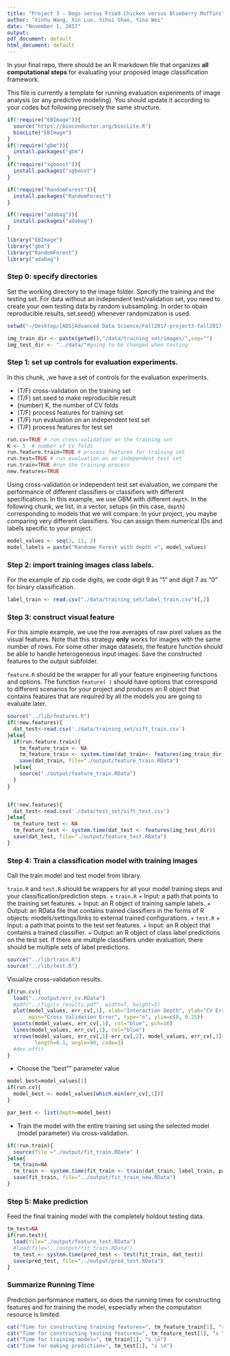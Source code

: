 ```yaml
---
title: "Project 3 - Dogs versus Fried Chicken versus Blueberry Muffins"
author: "Xinhu Wang, Xin Luo, Sihui Shao, Yina Wei"
date: "November 1, 2017"
output:
pdf_document: default
html_document: default
---
```

In your final repo, there should be an R markdown file that organizes **all computational steps** for evaluating your proposed image classification framework. 

This file is currently a template for running evaluation experiments of image analysis (or any predictive modeling). You should update it according to your codes but following precisely the same structure. 

```r
if(!require("EBImage")){
  source("https://bioconductor.org/biocLite.R")
  biocLite("EBImage")
}
if(!require("gbm")){
  install.packages("gbm")
}
if(!require("xgboost")){
  install.packages("xgboost")
}

if(!require("RandomForest")){
  install.packages("RandomForest")
}

if(!require("adabag")){
  install.packages("adabag")
}

library("EBImage")
library("gbm")
library("RandomForest")
library("adabag")

```

### Step 0: specify directories

Set the working directory to the image folder. Specify the training and the testing set. For data without an independent test/validation set, you need to create your own testing data by random subsampling. In order to obain reproducible results, set.seed() whenever randomization is used. 

```r
setwd("~/Desktop/[ADS]Advanced Data Science/Fall2017-project3-fall2017-project3-grp9/") 
```

```r
img_train_dir <- paste(getwd(),"/data/training_set/images/",sep="")
img_test_dir <- "../data/"#going to be changed when testing
```

### Step 1: set up controls for evaluation experiments.

In this chunk, ,we have a set of controls for the evaluation experiments. 

+ (T/F) cross-validation on the training set
+ (T/F) set.seed to make reproducible result
+ (number) K, the number of CV folds
+ (T/F) process features for training set
+ (T/F) run evaluation on an independent test set
+ (T/F) process features for test set

```r
run.cv=TRUE # run cross-validation on the training set
K <- 5  # number of CV folds
run.feature.train=TRUE # process features for training set
run.test=TRUE # run evaluation on an independent test set
run.train=TRUE #run the training process
new.features=TRUE
```

Using cross-validation or independent test set evaluation, we compare the performance of different classifiers or classifiers with different specifications. In this example, we use GBM with different `depth`. In the following chunk, we list, in a vector, setups (in this case, `depth`) corresponding to models that we will compare. In your project, you maybe comparing very different classifiers. You can assign them numerical IDs and labels specific to your project. 

```r
model_values <- seq(3, 11, 2)
model_labels = paste("Randome Forest with depth =", model_values)
```

### Step 2: import training images class labels.

For the example of zip code digits, we code digit 9 as "1" and digit 7 as "0" for binary classification.

```r
label_train <- read.csv("./data/training_set/label_train.csv")[,2]
```

### Step 3: construct visual feature

For this simple example, we use the row averages of raw pixel values as the visual features. Note that this strategy **only** works for images with the same number of rows. For some other image datasets, the feature function should be able to handle heterogeneous input images. Save the constructed features to the output subfolder.

`feature.R` should be the wrapper for all your feature engineering functions and options. The function `feature( )` should have options that correspond to different scenarios for your project and produces an R object that contains features that are required by all the models you are going to evaluate later. 

```r
source("../lib/features.R")
if(!new.features){
  dat_test<-read.csv('./data/training_set/sift_train.csv')
}else{
  if(run.feature.train){
    tm_feature_train <- NA
    tm_feature_train <- system.time(dat_train<- features(img_train_dir))
    save(dat_train, file="./output/feature_train.RData")
  }else{
    source("./output/feature_train.RData")
  }
}


if(!new.features){
  dat_test<-read.csv('./data/test_set/sift_test.csv')
}else{
  tm_feature_test <- NA
  tm_feature_test <- system.time(dat_test <- features(img_test_dir))
  save(dat_test, file="./output/feature_test.RData")
}

```

### Step 4: Train a classification model with training images
Call the train model and test model from library. 

`train.R` and `test.R` should be wrappers for all your model training steps and your classification/prediction steps. 
+ `train.R`
+ Input: a path that points to the training set features.
+ Input: an R object of training sample labels.
+ Output: an RData file that contains trained classifiers in the forms of R objects: models/settings/links to external trained configurations.
+ `test.R`
+ Input: a path that points to the test set features.
+ Input: an R object that contains a trained classifier.
+ Output: an R object of class label predictions on the test set. If there are multiple classifiers under evaluation, there should be multiple sets of label predictions. 
```r
source("../lib/train.R")
source("../lib/test.R")
```


Visualize cross-validation results. 

```r
if(run.cv){
  load("../output/err_cv.RData")
  #pdf("../fig/cv_results.pdf", width=7, height=5)
  plot(model_values, err_cv[,1], xlab="Interaction Depth", ylab="CV Error",
       main="Cross Validation Error", type="n", ylim=c(0, 0.25))
  points(model_values, err_cv[,1], col="blue", pch=16)
  lines(model_values, err_cv[,1], col="blue")
  arrows(model_values, err_cv[,1]-err_cv[,2], model_values, err_cv[,1]+err_cv[,2], 
         length=0.1, angle=90, code=3)
  #dev.off()
}
```


* Choose the "best"" parameter value
```r
model_best=model_values[1]
if(run.cv){
  model_best <- model_values[which.min(err_cv[,1])]
}

par_best <- list(depth=model_best)
```


* Train the model with the entire training set using the selected model (model parameter) via cross-validation.
```r
if(!run.train){
  source(file ="./output/fit_train.RDate" )
}else{
  tm_train=NA
  tm_train <- system.time(fit_train <- train(dat_train, label_train, par_best))
  save(fit_train, file="../output/fit_train_new.RData")
}
```

### Step 5: Make prediction 
Feed the final training model with the completely holdout testing data. 
```r
tm_test=NA
if(run.test){
  load(file="./output/feature_test.RData")
  #load(file="../output/fit_train.RData")
  tm_test <- system.time(pred_test <- test(fit_train, dat_test))
  save(pred_test, file="../output/pred_test.RData")
}
```

### Summarize Running Time
Prediction performance matters, so does the running times for constructing features and for training the model, especially when the computation resource is limited. 
```r
cat("Time for constructing training features=", tm_feature_train[1], "s \n")
cat("Time for constructing testing features=", tm_feature_test[1], "s \n")
cat("Time for training model=", tm_train[1], "s \n")
cat("Time for making prediction=", tm_test[1], "s \n")
```
